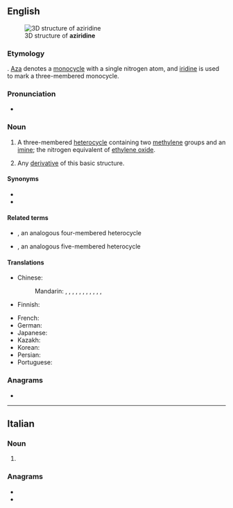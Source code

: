 ==English==
[[Image:Aziridine3d.png|thumb|3D structure of '''aziridine''']]

===Etymology===
{{prefix|en|aza|iridine}}. [[aza|Aza]] denotes a [[monocycle]] with a single nitrogen atom, and [[iridine]] is used to mark a three-membered monocycle.

===Pronunciation===
* {{IPA|en|/əˈzɪɹɪdiːn/}}

===Noun===
{{wikipedia}}
{{en-noun}}

# {{lb|en|organic compound}} A three-membered [[heterocycle]] containing two [[methylene]] groups and an [[imine]]; the nitrogen equivalent of [[ethylene oxide]].
# {{lb|en|by extension}} Any [[derivative]] of this basic structure.

====Synonyms====
* {{l|en|ethyleneimine}}
* {{l|en|azacyclopropane}}

====Related terms====
* {{l|en|azetidine}}, an analogous four-membered heterocycle
* {{l|en|azolidine}}, an analogous five-membered heterocycle

====Translations====
{{trans-top|three-membered heterocycle}}
* Chinese: 
*: Mandarin: {{t|cmn|氮丙啶|tr=dànbǐngdìng}}, {{t|cmn|環乙亞胺}}, {{t|cmn|环乙亚胺|tr=huányǐyààn}}, {{t|cmn|氮雜環丙烷}}, {{t|cmn|氮杂环丙烷|tr=dànzáhuánbǐngwán}}, {{t+|cmn|吖丙啶|tr=ābǐngdìng}}, {{t|cmn|環乙胺}}, {{t|cmn|环乙胺|tr=huányǐàn}}, {{t|cmn|乙烯亞胺}}, {{t|cmn|乙烯亚胺|tr=yǐxīyààn}}, {{t|cmn|乙撐亞胺}}, {{t|cmn|乙撑亚胺|tr=yǐchēngyààn}}
* Finnish: {{t|fi|etyleeni-imiini}}
{{trans-mid}}
* French: {{t|fr|aziridine|f}}
* German: {{t|de|Ethylenimin|n}}
* Japanese: {{t|ja|アジリジン|tr=ajirijin}}
* Kazakh: {{t|kk|азиридин}}
* Korean: {{t|ko|에틸렌이민}}
* Persian: {{t|fa|آزیریدین}}
* Portuguese: {{t|pt|aziridina}}
{{trans-bottom}}

===Anagrams===
* {{anagrams|en|a=adeiiinrz|diazirine}}

----

==Italian==

===Noun===
{{head|it|noun plural form|g=f}}

# {{plural of|it|aziridina}}

===Anagrams===
* {{l|it|indiziare}}
* {{l|it|indizierà}}